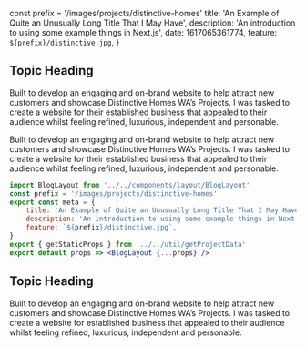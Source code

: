 const prefix = '/images/projects/distinctive-homes'
    title: 'An Example of Quite an Unusually Long Title That I May Have',
    description: 'An introduction to using some example things in Next.js',
    date: 1617065361774,
    feature: `${prefix}/distinctive.jpg`,
}

## Topic Heading

Built to develop an engaging and on-brand website to help attract new customers
and showcase Distinctive Homes WA’s Projects. I was tasked to create a website
for their established business that appealed to their audience whilst feeling
refined, luxurious, independent and personable.

Built to develop an engaging and on-brand website to help attract new customers
and showcase Distinctive Homes WA’s Projects. I was tasked to create a website
for their established business that appealed to their audience whilst feeling
refined, luxurious, independent and personable.

```jsx
import BlogLayout from '../../components/layout/BlogLayout'
const prefix = '/images/projects/distinctive-homes'
export const meta = {
    title: 'An Example of Quite an Unusually Long Title That I May Have',
    description: 'An introduction to using some example things in Next.js',
    feature: `${prefix}/distinctive.jpg`,
}
export { getStaticProps } from '../../util/getProjectData'
export default props => <BlogLayout {...props} />
```

## Topic Heading

Built to develop an engaging and on-brand website to help attract new customers
and showcase Distinctive Homes WA’s Projects. I was tasked to create a website
for established business that appealed to their audience whilst feeling
refined, luxurious, independent and personable.
